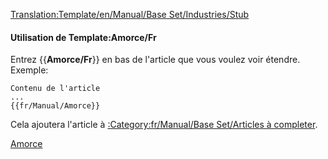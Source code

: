 <noinclude>[[Translation:Template/en/Manual/Base Set/Industries/Stub]]</noinclude>{{fr/Fenêtre de message| type  = annonce
| image = en/Manual/Base Set/StubIcon.png
| texte = <strong>Amorce</strong><br>Cet article est une amorce. Merci, si vous le pouvez, de le compléter.
}}<includeonly>{{{1|[[Category:fr/Manual/Base Set/Articles à completer]]}}}</includeonly><noinclude>

====Utilisation de Template:Amorce/Fr====
Entrez <nowiki>{{</nowiki>'''Amorce/Fr'''<nowiki>}}</nowiki> en bas de l'article que vous voulez voir étendre. Exemple:
<pre>
Contenu de l'article
...
{{fr/Manual/Amorce}}
</pre>
Cela ajoutera l'article à [[:Category:fr/Manual/Base Set/Articles à completer]].

[[Category:fr/Fenêtres de message|Amorce]]</noinclude>